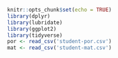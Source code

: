 ```r
knitr::opts_chunk$set(echo = TRUE)
library(dplyr)
library(lubridate)
library(ggplot2)
library(tidyverse)
por <- read_csv('student-por.csv')
mat <- read_csv('student-mat.csv')
```
